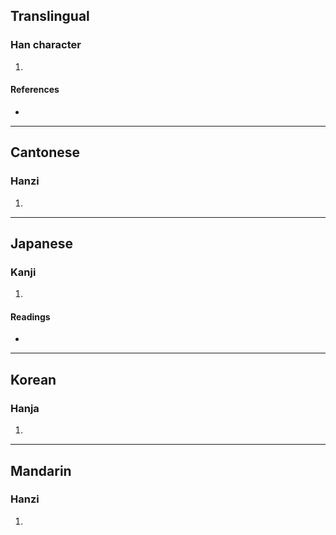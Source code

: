 {{character info/new}}
==Translingual==

===Han character===
{{Han char|rn=9|rad=人|as=08|sn=10|four=29289|canj=OFF|ids=⿰亻炎}}

# {{defn|Han|sort=人08}}

====References====
* {{Han ref|kx=0107.280|dkj=00768|dj=0229.080|hdz=10184.010|uh=5013|ud=20499|bh=D0CB|bd=53451}}

----

==Cantonese==

===Hanzi===
{{yue-hanzi|jyut=taam4|y=taam4}}

# {{defn|lang=yue|sort=人08}}

----

==Japanese==

===Kanji===
{{ja-kanji|grade=|rs=人08}}

# {{defn|lang=ja|sort=人08}}

====Readings====
* {{ja-readings|on=[[たん]] (tan), [[だん]] (dan)|kun=[[やすい]] (yasui), [[しずか]] (shizuka)}}

----

==Korean==

===Hanja===
{{ko-hanja|hangeul=담|rv=dam|mr=tam}}

# {{defn|lang=ko|sort=人08}}

----

==Mandarin==

===Hanzi===
{{cmn-hanzi|pin=[[juè]] ([[jue4]]), [[tán]] ([[tan2]])|wg=chüeh<sup>4</sup>, t'an<sup>2</sup>}}

# {{defn|lang=cmn|sort=人08}}